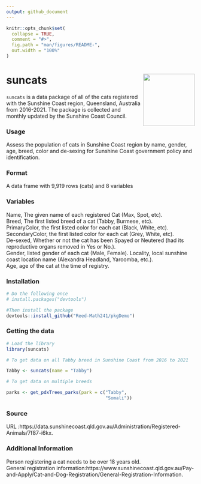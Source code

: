 ```yaml
---
output: github_document
---
```


<!-- README.md is generated from README.Rmd. Please edit that file -->

<!-- You'll still need to render `README.Rmd` regularly, to keep `README.md` up-to-date. `devtools::build_readme()` is handy for this.  -->

```r
knitr::opts_chunk$set(
  collapse = TRUE,
  comment = "#>",
  fig.path = "man/figures/README-",
  out.width = "100%"
)
```


# suncats <img src='https://i.imgur.com/bqEilMA.png' align="right" height="138.5" /></a>

`suncats` is a data package of all of the cats registered with the Sunshine Coast region, Queensland, Australia from 2016-2021. The package is collected and monthly updated by the Sunshine Coast Council. 

### Usage

Assess the population of cats in Sunshine Coast region by name, gender, age, breed, color and de-sexing for Sunshine Coast government policy and identification.

### Format
A data frame with  9,919 rows (cats) and 8 variables

### Variables
Name, The given name of each registered Cat (Max, Spot, etc).  
Breed, The first listed breed of a cat (Tabby, Burmese, etc).  
PrimaryColor, the first listed color for each cat (Black, White, etc).
SecondaryColor, the first listed color for each cat (Grey, White, etc).   
De-sexed, Whether or not the cat has been Spayed or Neutered (had its reproductive organs removed in Yes or No.).  
Gender, listed gender of each cat (Male, Female).
Locality, local sunshine coast location name (Alexandra Headland, Yaroomba, etc.).    
Age, age of the cat at the time of registry.   

### Installation
``` r
# Do the following once
# install.packages("devtools")

#Then install the package
devtools::install_github("Reed-Math241/pkgDemo")
```

### Getting the data
``` r
# Load the library
library(suncats)

# To get data on all Tabby breed in Sunshine Coast from 2016 to 2021

Tabby <- suncats(name = "Tabby")

# To get data on multiple breeds 

parks <- get_pdxTrees_parks(park = c("Tabby", 
                                     "Somali"))
```

### Source
 URL :https://data.sunshinecoast.qld.gov.au/Administration/Registered-Animals/7f87-i6kx. 

### Additional Information
Person registering a cat needs to be over 18 years old.   
General registration information:https://www.sunshinecoast.qld.gov.au/Pay-and-Apply/Cat-and-Dog-Registration/General-Registration-Information.  



